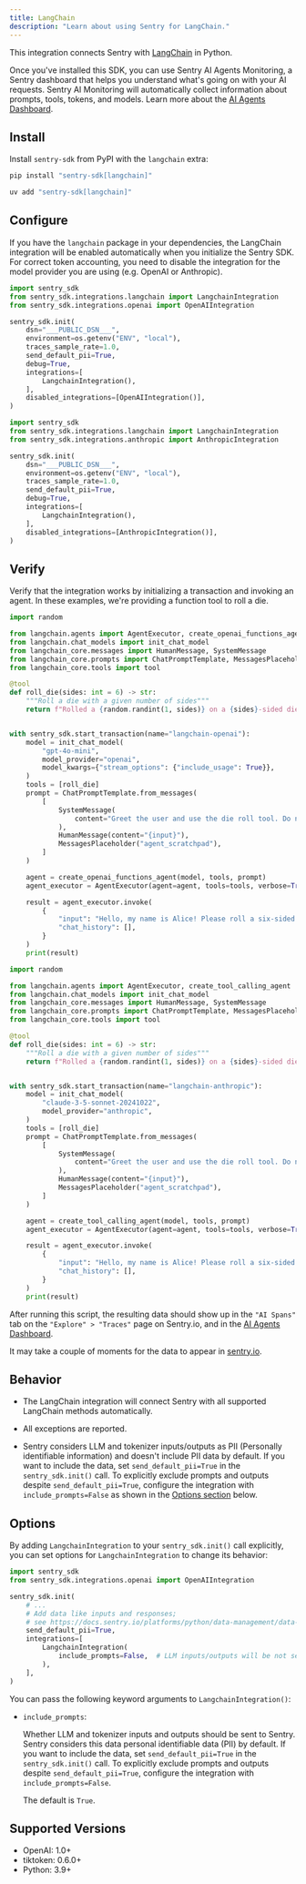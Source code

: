 ```yaml
---
title: LangChain
description: "Learn about using Sentry for LangChain."
---
```


This integration connects Sentry with [LangChain](https://github.com/langchain-ai/langchain) in Python.

Once you've installed this SDK, you can use Sentry AI Agents Monitoring, a Sentry dashboard that helps you understand what's going on with your AI requests. Sentry AI Monitoring will automatically collect information about prompts, tools, tokens, and models. Learn more about the [AI Agents Dashboard](/product/insights/ai/agents).

## Install

Install `sentry-sdk` from PyPI with the `langchain` extra:

```bash {tabTitle:pip}
pip install "sentry-sdk[langchain]"
```

```bash {tabTitle:uv}
uv add "sentry-sdk[langchain]"
```

## Configure

If you have the `langchain` package in your dependencies, the LangChain integration will be enabled automatically when you initialize the Sentry SDK. For correct token accounting, you need to disable the integration for the model provider you are using (e.g. OpenAI or Anthropic).

```python {tabTitle:OpenAI}
import sentry_sdk
from sentry_sdk.integrations.langchain import LangchainIntegration
from sentry_sdk.integrations.openai import OpenAIIntegration

sentry_sdk.init(
    dsn="___PUBLIC_DSN___",
    environment=os.getenv("ENV", "local"),
    traces_sample_rate=1.0,
    send_default_pii=True,
    debug=True,
    integrations=[
        LangchainIntegration(),
    ],
    disabled_integrations=[OpenAIIntegration()],
)
```

```python {tabTitle:Anthropic}
import sentry_sdk
from sentry_sdk.integrations.langchain import LangchainIntegration
from sentry_sdk.integrations.anthropic import AnthropicIntegration

sentry_sdk.init(
    dsn="___PUBLIC_DSN___",
    environment=os.getenv("ENV", "local"),
    traces_sample_rate=1.0,
    send_default_pii=True,
    debug=True,
    integrations=[
        LangchainIntegration(),
    ],
    disabled_integrations=[AnthropicIntegration()],
)

```

## Verify

Verify that the integration works by initializing a transaction and invoking an agent. In these examples, we're providing a function tool to roll a die.

```python {tabTitle:OpenAI}
import random

from langchain.agents import AgentExecutor, create_openai_functions_agent
from langchain.chat_models import init_chat_model
from langchain_core.messages import HumanMessage, SystemMessage
from langchain_core.prompts import ChatPromptTemplate, MessagesPlaceholder
from langchain_core.tools import tool

@tool
def roll_die(sides: int = 6) -> str:
    """Roll a die with a given number of sides"""
    return f"Rolled a {random.randint(1, sides)} on a {sides}-sided die."


with sentry_sdk.start_transaction(name="langchain-openai"):
    model = init_chat_model(
        "gpt-4o-mini",
        model_provider="openai",
        model_kwargs={"stream_options": {"include_usage": True}},
    )
    tools = [roll_die]
    prompt = ChatPromptTemplate.from_messages(
        [
            SystemMessage(
                content="Greet the user and use the die roll tool. Do not terminate before using the tool."
            ),
            HumanMessage(content="{input}"),
            MessagesPlaceholder("agent_scratchpad"),
        ]
    )

    agent = create_openai_functions_agent(model, tools, prompt)
    agent_executor = AgentExecutor(agent=agent, tools=tools, verbose=True)

    result = agent_executor.invoke(
        {
            "input": "Hello, my name is Alice! Please roll a six-sided die.",
            "chat_history": [],
        }
    )
    print(result)
```

```python {tabTitle:Anthropic}
import random

from langchain.agents import AgentExecutor, create_tool_calling_agent
from langchain.chat_models import init_chat_model
from langchain_core.messages import HumanMessage, SystemMessage
from langchain_core.prompts import ChatPromptTemplate, MessagesPlaceholder
from langchain_core.tools import tool

@tool
def roll_die(sides: int = 6) -> str:
    """Roll a die with a given number of sides"""
    return f"Rolled a {random.randint(1, sides)} on a {sides}-sided die."


with sentry_sdk.start_transaction(name="langchain-anthropic"):
    model = init_chat_model(
        "claude-3-5-sonnet-20241022",
        model_provider="anthropic",
    )
    tools = [roll_die]
    prompt = ChatPromptTemplate.from_messages(
        [
            SystemMessage(
                content="Greet the user and use the die roll tool. Do not terminate before using the tool."
            ),
            HumanMessage(content="{input}"),
            MessagesPlaceholder("agent_scratchpad"),
        ]
    )

    agent = create_tool_calling_agent(model, tools, prompt)
    agent_executor = AgentExecutor(agent=agent, tools=tools, verbose=True)

    result = agent_executor.invoke(
        {
            "input": "Hello, my name is Alice! Please roll a six-sided die.",
            "chat_history": [],
        }
    )
    print(result)
```

After running this script, the resulting data should show up in the `"AI Spans"` tab on the `"Explore" > "Traces"` page on Sentry.io, and in the [AI Agents Dashboard](/product/insights/ai/agents).

It may take a couple of moments for the data to appear in [sentry.io](https://sentry.io).

## Behavior

- The LangChain integration will connect Sentry with all supported LangChain methods automatically.

- All exceptions are reported.

- Sentry considers LLM and tokenizer inputs/outputs as PII (Personally identifiable information) and doesn't include PII data by default. If you want to include the data, set `send_default_pii=True` in the `sentry_sdk.init()` call. To explicitly exclude prompts and outputs despite `send_default_pii=True`, configure the integration with `include_prompts=False` as shown in the [Options section](#options) below.

## Options

By adding `LangchainIntegration` to your `sentry_sdk.init()` call explicitly, you can set options for `LangchainIntegration` to change its behavior:

```python
import sentry_sdk
from sentry_sdk.integrations.openai import OpenAIIntegration

sentry_sdk.init(
    # ...
    # Add data like inputs and responses;
    # see https://docs.sentry.io/platforms/python/data-management/data-collected/ for more info
    send_default_pii=True,
    integrations=[
        LangchainIntegration(
            include_prompts=False,  # LLM inputs/outputs will be not sent to Sentry, despite send_default_pii=True
        ),
    ],
)
```

You can pass the following keyword arguments to `LangchainIntegration()`:

- `include_prompts`:

  Whether LLM and tokenizer inputs and outputs should be sent to Sentry. Sentry considers this data personal identifiable data (PII) by default. If you want to include the data, set `send_default_pii=True` in the `sentry_sdk.init()` call. To explicitly exclude prompts and outputs despite `send_default_pii=True`, configure the integration with `include_prompts=False`.

  The default is `True`.

## Supported Versions

- OpenAI: 1.0+
- tiktoken: 0.6.0+
- Python: 3.9+
    